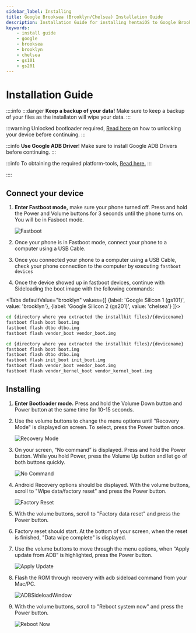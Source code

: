 ```yaml
---
sidebar_label: Installing
title: Google Brooksea (Brooklyn/Chelsea) Installation Guide
description: Installation Guide for installing hentaiOS to Google Brooksea (Google Pixel with Google Silicon) devices
keywords:
    - install guide
    - google
    - brooksea
    - brooklyn
    - chelsea
    - gs101
    - gs201
---
```


# Installation Guide

::::info
:::danger
**Keep a backup of your data!** Make sure to keep a backup of your files as the installaton will wipe your data.
:::

:::warning
Unlocked bootloader required, [Read here](https://source.android.com/docs/core/architecture/bootloader/locking_unlocking) on how to unlocking your device before continuing.
:::

:::info
**Use Google ADB Driver**! Make sure to install Google ADB Drivers before continuing.
:::

:::info
To obtaining the required platform-tools, [Read here.](/docs/installation/installing-requirements)
:::

::::

## Connect your device

1. **Enter Fastboot mode,** make sure your phone turned off. Press and hold the Power and Volume buttons for 3 seconds until the phone turns on. You will be in Fasboot mode.

   ![Fastboot](/img/pixel-install-assets/fastboot.svg)

2. Once your phone is in Fastboot mode, connect your phone to a computer using a USB Cable.
3. Once you connected your phone to a computer using a USB Cable, check your phone connection to the computer by executing `fastboot devices`
4. Once the device showed up in fastboot devices, continue with Sideloading the boot image with the following commands:

<Tabs
    defaultValue="brooklyn"
    values={[
        {label: 'Google Silicon 1 (gs101)', value: 'brooklyn'},
        {label: 'Google Silicon 2 (gs201)', value: 'chelsea'}
    ]}>
<TabItem value="brooklyn">

``` bash
cd {directory where you extracted the installkit files}/{devicename}
fastboot flash boot boot.img
fastboot flash dtbo dtbo.img
fastboot flash vendor_boot vendor_boot.img
```

</TabItem>
<TabItem value="chelsea">

``` bash
cd {directory where you extracted the installkit files}/{devicename}
fastboot flash boot boot.img
fastboot flash dtbo dtbo.img
fastboot flash init_boot init_boot.img
fastboot flash vendor_boot vendor_boot.img
fastboot flash vendor_kernel_boot vendor_kernel_boot.img
```

</TabItem>
</Tabs>

## Installing

1. **Enter Bootloader mode.** Press and hold the Volume Down button and Power button at the same time for 10-15 seconds.
2. Use the volume buttons to change the menu options until "Recovery Mode" is displayed on screen. To select, press the Power button once.

    ![Recovery Mode](/img/pixel-install-assets/recovery-mode.svg)

3. On your screen, “No command” is displayed. Press and hold the Power button. While you hold Power, press the Volume Up button and let go of both buttons quickly.

    ![No Command](/img/pixel-install-assets/key-combination.svg)

4. Android Recovery options should be displayed. With the volume buttons, scroll to "Wipe data/factory reset" and press the Power button.

     ![Factory Reset](/img/pixel-install-assets/factory-reset.svg)

5. With the volume buttons, scroll to "Factory data reset" and press the Power button.
6. Factory reset should start. At the bottom of your screen, when the reset is finished, "Data wipe complete" is displayed.
7. Use the volume buttons to move through the menu options, when “Apply update from ADB” is highlighted, press the Power button.

    ![Apply Update](/img/pixel-install-assets/apply-update.svg)

8. Flash the ROM through recovery with adb sideload command from your Mac/PC.

    ![ADBSideloadWindow](/img/install-assets/adb-sideload-window.svg)

9. With the volume buttons, scroll to "Reboot system now" and press the Power button.

    ![Reboot Now](/img/pixel-install-assets/reboot-now.svg)
